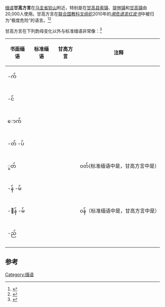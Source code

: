 {{Infobox language
|name=甘高方言
|state=缅甸
|region=[[马圭省|马圭省]]
|ethnicity=[[因塔族|因塔族]]
|speakers=20,000
|date=1997
|ref=<ref>{{e16|mya|Burmese language}}</ref>
|familycolor=汉藏语系
|fam2=（[[藏缅语族|藏缅语族]]）
|fam3=[[缅彝语群|缅彝语群]]
|fam4=[[缅语支|缅语支]]
|fam5=南部
|fam6=[[缅语方言|缅语方言]]
|isoexception=dialect
|glotto=yaww1238
|glottorefname=Yaw
}}

[[缅语|缅语]]'''甘高方言'''在[[马圭省|马圭省]][[钦山|钦山]]附近，特别是在[[甘高县|甘高县]][[索镇|索镇]]、[[提林镇|提林镇]]和[[甘高镇|甘高镇]]由20,000人使用。甘高方言在[[联合国教科文组织|联合国教科文组织]]2010年的''[[濒危语言红皮书|濒危语言红皮书]]''中被归为“极度危险”的语言。<ref>{{Cite web|title=UNESCO Atlas of the World's Languages in danger|url=http://www.unesco.org/languages-atlas/index.php?hl=en&page=atlasmap&lid=2222|access-date=2020-06-03|website=UNESCO}}</ref><ref name=":4">{{Cite book|last=Moseley|first=Christopher|url=https://unesdoc.unesco.org/ark:/48223/pf0000187026.locale=en|title=Atlas of the World's Languages in Danger|date=2010|publisher=UNESCO|isbn=978-92-3-104096-2|language=en|access-date=2021-04-02|archive-date=2021-04-24|archive-url=https://web.archive.org/web/20210424015335/https://unesdoc.unesco.org/ark:/48223/pf0000187026.locale=en|dead-url=no}}</ref>

甘高方言在下列韵母变化以外与标准缅语非常像：<ref>{{cite journal |last1=Okell |first1=John |year=1989 |title=The Yaw Dialect of Burmese |pages=199–202 |url=http://sealang.net/sala/archives/pdf4/okell1989yaw.pdf |journal= |access-date=2021-04-02 |archive-date=2016-03-04 |archive-url=https://web.archive.org/web/20160304100746/http://sealang.net/sala/archives/pdf4/okell1989yaw.pdf |dead-url=no }}</ref>
{|class="wikitable"
|-
! 书面缅语 !! 标准缅语 !! 甘高方言 !! 注释
|-
| -က်|| {{IPA|/-ɛʔ/}} || {{IPA|/-aʔ/}} || 
|-
| -င် || {{IPA|/-ɪɴ/}} || {{IPA|/-aɴ/}} || 
|-
| ောက် || {{IPA|/-aʊʔ/}} || {{IPA|/-oʔ/}} || 
|-
| -တ် -ပ် || {{IPA|/-aʔ/}} || {{IPA|/-ɛʔ/}}|| 
|-
| ွတ် || {{IPA|/-ʊʔ/}} || {{IPA|/wɛʔ/}} ||ဝတ်(标准缅语中是{{IPA|[wʊ̀ʔ]}}，甘高方言中是{{IPA|[wɛʔ]}}）
|-
| -န် -မ်|| {{IPA|/-aɴ/}} || {{IPA|/-ɛɴ/}} || 
|-
| -ွန် -မ်|| {{IPA|/-ʊ̀ɴ/}} || {{IPA|/-wɛɴ/}} || ဝန်（标准缅语中是{{IPA|[wʊ̀ɴ]}}，甘高方言中是{{IPA|[wɛ̀ɴ]}}） 
|-
| -ည် || {{IPA|/-ɛ, -e, -i/}} || {{IPA|/-ɛ/}} || 
|-
|}

==参考==
{{reflist}}

{{汉藏语系}}
{{缅彝语群}}
{{缅甸语言}}

[[Category:缅语|Category:缅语]]